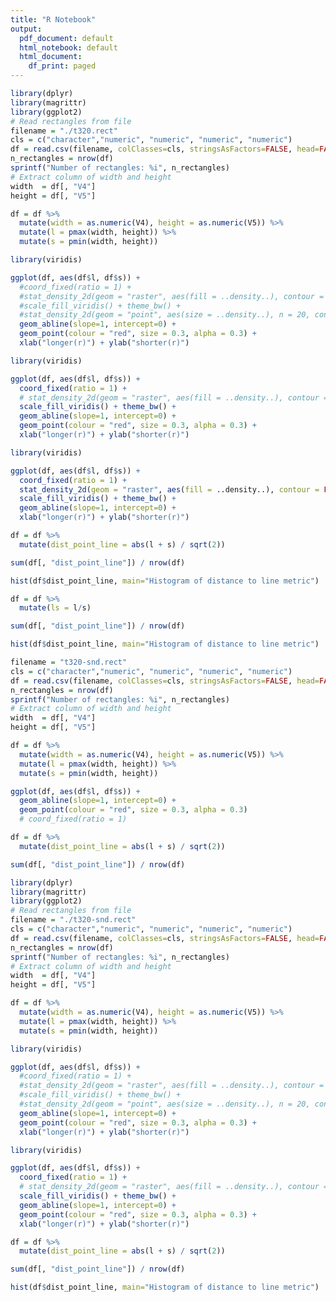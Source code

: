 ```yaml
---
title: "R Notebook"
output:
  pdf_document: default
  html_notebook: default
  html_document:
    df_print: paged
---
```


```r
library(dplyr)
library(magrittr)
library(ggplot2)
# Read rectangles from file
filename = "./t320.rect"
cls = c("character","numeric", "numeric", "numeric", "numeric")
df = read.csv(filename, colClasses=cls, stringsAsFactors=FALSE, head=FALSE, sep=" ")
n_rectangles = nrow(df)
sprintf("Number of rectangles: %i", n_rectangles)
# Extract column of width and height
width  = df[, "V4"]
height = df[, "V5"]

df = df %>% 
  mutate(width = as.numeric(V4), height = as.numeric(V5)) %>%
  mutate(l = pmax(width, height)) %>%
  mutate(s = pmin(width, height))
```


```r
library(viridis)

ggplot(df, aes(df$l, df$s)) +
  #coord_fixed(ratio = 1) +
  #stat_density_2d(geom = "raster", aes(fill = ..density..), contour = FALSE) +
  #scale_fill_viridis() + theme_bw() + 
  #stat_density_2d(geom = "point", aes(size = ..density..), n = 20, contour = FALSE) +
  geom_abline(slope=1, intercept=0) + 
  geom_point(colour = "red", size = 0.3, alpha = 0.3) +
  xlab("longer(r)") + ylab("shorter(r)")

```

```r
library(viridis)

ggplot(df, aes(df$l, df$s)) +
  coord_fixed(ratio = 1) +
  # stat_density_2d(geom = "raster", aes(fill = ..density..), contour = FALSE) + # KDE
  scale_fill_viridis() + theme_bw() + 
  geom_abline(slope=1, intercept=0) + 
  geom_point(colour = "red", size = 0.3, alpha = 0.3) +
  xlab("longer(r)") + ylab("shorter(r)")

```



```r
library(viridis)

ggplot(df, aes(df$l, df$s)) +
  coord_fixed(ratio = 1) +
  stat_density_2d(geom = "raster", aes(fill = ..density..), contour = FALSE) + # KDE
  scale_fill_viridis() + theme_bw() + 
  geom_abline(slope=1, intercept=0) + 
  xlab("longer(r)") + ylab("shorter(r)")

```

```r
df = df %>%
  mutate(dist_point_line = abs(l + s) / sqrt(2))

sum(df[, "dist_point_line"]) / nrow(df)
```

```r
hist(df$dist_point_line, main="Histogram of distance to line metric")
```


```r
df = df %>%
  mutate(ls = l/s)

sum(df[, "dist_point_line"]) / nrow(df)
```

```r
hist(df$dist_point_line, main="Histogram of distance to line metric")
```


```r
filename = "t320-snd.rect"
cls = c("character","numeric", "numeric", "numeric", "numeric")
df = read.csv(filename, colClasses=cls, stringsAsFactors=FALSE, head=FALSE, sep=" ")
n_rectangles = nrow(df)
sprintf("Number of rectangles: %i", n_rectangles)
# Extract column of width and height
width  = df[, "V4"]
height = df[, "V5"]

df = df %>% 
  mutate(width = as.numeric(V4), height = as.numeric(V5)) %>%
  mutate(l = pmax(width, height)) %>%
  mutate(s = pmin(width, height))

```





```r
ggplot(df, aes(df$l, df$s)) +
  geom_abline(slope=1, intercept=0) +
  geom_point(colour = "red", size = 0.3, alpha = 0.3) 
  # coord_fixed(ratio = 1)
```


```r
df = df %>%
  mutate(dist_point_line = abs(l + s) / sqrt(2))

sum(df[, "dist_point_line"]) / nrow(df)
```


```r
library(dplyr)
library(magrittr)
library(ggplot2)
# Read rectangles from file
filename = "./t320-snd.rect"
cls = c("character","numeric", "numeric", "numeric", "numeric")
df = read.csv(filename, colClasses=cls, stringsAsFactors=FALSE, head=FALSE, sep=" ")
n_rectangles = nrow(df)
sprintf("Number of rectangles: %i", n_rectangles)
# Extract column of width and height
width  = df[, "V4"]
height = df[, "V5"]

df = df %>% 
  mutate(width = as.numeric(V4), height = as.numeric(V5)) %>%
  mutate(l = pmax(width, height)) %>%
  mutate(s = pmin(width, height))
```


```r
library(viridis)

ggplot(df, aes(df$l, df$s)) +
  #coord_fixed(ratio = 1) +
  #stat_density_2d(geom = "raster", aes(fill = ..density..), contour = FALSE) +
  #scale_fill_viridis() + theme_bw() + 
  #stat_density_2d(geom = "point", aes(size = ..density..), n = 20, contour = FALSE) +
  geom_abline(slope=1, intercept=0) + 
  geom_point(colour = "red", size = 0.3, alpha = 0.3) +
  xlab("longer(r)") + ylab("shorter(r)")

```

```r
library(viridis)

ggplot(df, aes(df$l, df$s)) +
  coord_fixed(ratio = 1) +
  # stat_density_2d(geom = "raster", aes(fill = ..density..), contour = FALSE) + # KDE
  scale_fill_viridis() + theme_bw() + 
  geom_abline(slope=1, intercept=0) + 
  geom_point(colour = "red", size = 0.3, alpha = 0.3) +
  xlab("longer(r)") + ylab("shorter(r)")

```

```r
df = df %>%
  mutate(dist_point_line = abs(l + s) / sqrt(2))

sum(df[, "dist_point_line"]) / nrow(df)
```

```r
hist(df$dist_point_line, main="Histogram of distance to line metric")
```
